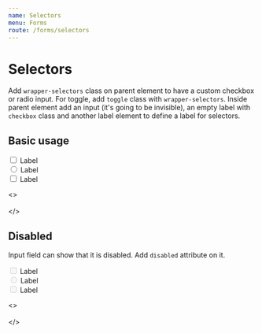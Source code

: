 ```yaml
---
name: Selectors
menu: Forms
route: /forms/selectors
---
```



# Selectors
Add `wrapper-selectors` class on parent element to have a custom checkbox or radio input. For toggle, add `toggle` class with `wrapper-selectors`.
Inside parent element add an input (it's going to be invisible), an empty label with `checkbox` class and another label element to define a label for selectors.

## Basic usage

<Playground>
  <div class='row'>
    <div class='col-md-8'>
      <div class='wrapper-selectors mb-3'>
        <input
          type='checkbox'
          name='checkbox'
          id='checkbox'
        />
        <label
          class='checkbox'
          for='checkbox'
        ></label>
        <label
          for='checkbox'
        >
          Label
        </label>
      </div>
    </div>
    <div class='col-md-8'>
      <div class='wrapper-selectors mb-3'>
        <input
          type='radio'
          name='radio'
          id='radio'
        />
        <label
          class='checkbox'
          for='radio'
        ></label>
        <label
          for='radio'
        >
          Label
        </label>
      </div>
    </div>
    <div class='col-md-8'>
      <div class='wrapper-selectors toggle mb-3'>
        <input
          type='checkbox'
          name='toggle'
          id='toggle'
        />
        <label
          class='checkbox'
          for='toggle'
        ></label>
        <label
          for='toggle'
        >
          Label
        </label>
      </div>
    </div>
  </div>
</Playground>

<>
<br/><br/>
</>

## Disabled
Input field can show that it is disabled. Add `disabled` attribute on it.

<Playground>
  <div class='row'>
    <div class='col-md-8'>
      <div class='wrapper-selectors mb-3'>
        <input
          type='checkbox'
          name='checkbox'
          id='checkbox'
          disabled
        />
        <label
          class='checkbox'
          for='checkbox'
        ></label>
        <label
          for='checkbox'
        >
          Label
        </label>
      </div>
    </div>
    <div class='col-md-8'>
      <div class='wrapper-selectors mb-3'>
        <input
          type='radio'
          name='radio'
          id='radio'
          disabled
        />
        <label
          class='checkbox'
          for='radio'
        ></label>
        <label
          for='radio'
        >
          Label
        </label>
      </div>
    </div>
    <div class='col-md-8'>
      <div class='wrapper-selectors toggle mb-3'>
        <input
          type='checkbox'
          name='toggle'
          id='toggle'
          disabled
        />
        <label
          class='checkbox'
          for='toggle'
        ></label>
        <label
          for='toggle'
        >
          Label
        </label>
      </div>
    </div>
  </div>
</Playground>

<>
<br/><br/>
</>
